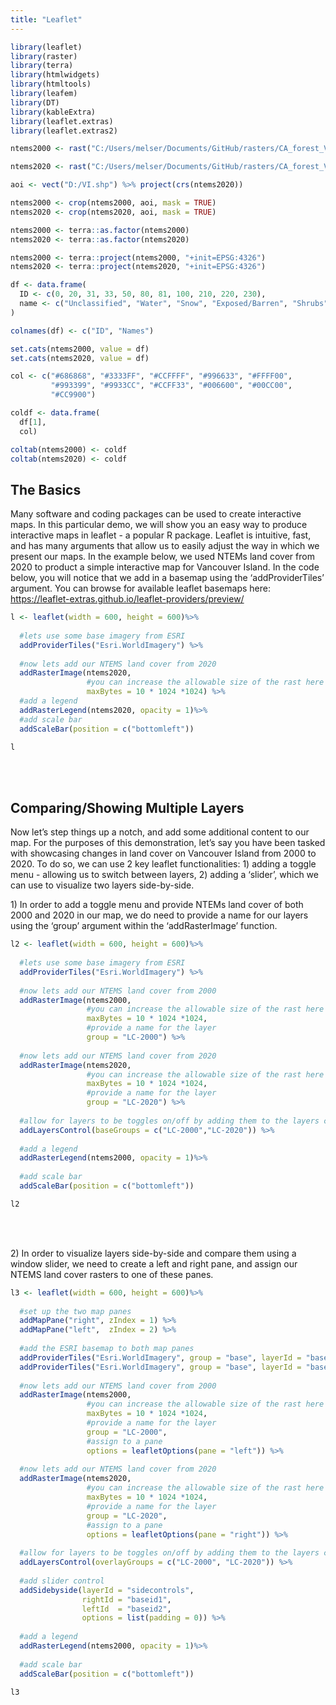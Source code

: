 ```yaml
---
title: "Leaflet"
---
```


```r

library(leaflet)
library(raster)
library(terra)
library(htmlwidgets)
library(htmltools)
library(leafem)
library(DT)
library(kableExtra)
library(leaflet.extras)
library(leaflet.extras2)

```

```r

ntems2000 <- rast("C:/Users/melser/Documents/GitHub/rasters/CA_forest_VLCE2_2000/CA_forest_VLCE2_2000.tif")

ntems2020 <- rast("C:/Users/melser/Documents/GitHub/rasters/CA_forest_VLCE2_2020/CA_forest_VLCE2_2020.tif")

aoi <- vect("D:/VI.shp") %>% project(crs(ntems2020))

ntems2000 <- crop(ntems2000, aoi, mask = TRUE)
ntems2020 <- crop(ntems2020, aoi, mask = TRUE)

ntems2000 <- terra::as.factor(ntems2000)
ntems2020 <- terra::as.factor(ntems2020)

ntems2000 <- terra::project(ntems2000, "+init=EPSG:4326")
ntems2020 <- terra::project(ntems2020, "+init=EPSG:4326")

df <- data.frame(
  ID <- c(0, 20, 31, 33, 50, 80, 81, 100, 210, 220, 230),
  name <- c("Unclassified", "Water", "Snow", "Exposed/Barren", "Shrubs", "Wetland", "Wetland-Treed", "Herbs", "Coniferous", "Broadleaf", "Mixed Wood")
)

colnames(df) <- c("ID", "Names")

set.cats(ntems2000, value = df)
set.cats(ntems2020, value = df)

col <- c("#686868", "#3333FF", "#CCFFFF", "#996633", "#FFFF00",
         "#993399", "#9933CC", "#CCFF33", "#006600", "#00CC00",
         "#CC9900")

coldf <- data.frame(
  df[1],
  col)

coltab(ntems2000) <- coldf
coltab(ntems2020) <- coldf

```

## **The Basics**

Many software and coding packages can be used to create interactive maps. In this particular demo, we will show you an easy way to produce interactive maps in leaflet - a popular R package. Leaflet is intuitive, fast, and has many arguments that allow us to easily adjust the way in which we present our maps. In the example below, we used NTEMs land cover from 2020 to product a simple interactive map for Vancouver Island. In the code below, you will notice that we add in a basemap using the 'addProviderTiles' argument. You can browse for available leaflet basemaps here: <https://leaflet-extras.github.io/leaflet-providers/preview/>

```r


l <- leaflet(width = 600, height = 600)%>%
  
  #lets use some base imagery from ESRI
  addProviderTiles("Esri.WorldImagery") %>%
  
  #now lets add our NTEMS land cover from 2020
  addRasterImage(ntems2020, 
                 #you can increase the allowable size of the rast here
                 maxBytes = 10 * 1024 *1024) %>%
  #add a legend
  addRasterLegend(ntems2020, opacity = 1)%>%
  #add scale bar
  addScaleBar(position = c("bottomleft"))


```

```r
l
```

<br> <br>

## **Comparing/Showing Multiple Layers**

Now let's step things up a notch, and add some additional content to our map. For the purposes of this demonstration, let's say you have been tasked with showcasing changes in land cover on Vancouver Island from 2000 to 2020. To do so, we can use 2 key leaflet functionalities: 1) adding a toggle menu - allowing us to switch between layers, 2) adding a 'slider', which we can use to visualize two layers side-by-side.

1\) In order to add a toggle menu and provide NTEMs land cover of both 2000 and 2020 in our map, we do need to provide a name for our layers using the 'group' argument within the 'addRasterImage' function.

```r


l2 <- leaflet(width = 600, height = 600)%>%
  
  #lets use some base imagery from ESRI
  addProviderTiles("Esri.WorldImagery") %>%
  
  #now lets add our NTEMS land cover from 2000
  addRasterImage(ntems2000, 
                 #you can increase the allowable size of the rast here
                 maxBytes = 10 * 1024 *1024,
                 #provide a name for the layer
                 group = "LC-2000") %>%
  
  #now lets add our NTEMS land cover from 2020
  addRasterImage(ntems2020, 
                 #you can increase the allowable size of the rast here
                 maxBytes = 10 * 1024 *1024,
                 #provide a name for the layer
                 group = "LC-2020") %>%
  
  #allow for layers to be toggles on/off by adding them to the layers control
  addLayersControl(baseGroups = c("LC-2000","LC-2020")) %>%
  
  #add a legend
  addRasterLegend(ntems2000, opacity = 1)%>%
  
  #add scale bar
  addScaleBar(position = c("bottomleft"))


```

```r
l2
```

<br> <br>

2\) In order to visualize layers side-by-side and compare them using a window slider, we need to create a left and right pane, and assign our NTEMS land cover rasters to one of these panes.

```r


l3 <- leaflet(width = 600, height = 600)%>%
  
  #set up the two map panes
  addMapPane("right", zIndex = 1) %>%
  addMapPane("left",  zIndex = 2) %>%
  
  #add the ESRI basemap to both map panes
  addProviderTiles("Esri.WorldImagery", group = "base", layerId = "baseid1", options = pathOptions(pane = "right")) %>%
  addProviderTiles("Esri.WorldImagery", group = "base", layerId = "baseid2", options = pathOptions(pane = "left")) %>%
  
  #now lets add our NTEMS land cover from 2000
  addRasterImage(ntems2000, 
                 #you can increase the allowable size of the rast here
                 maxBytes = 10 * 1024 *1024,
                 #provide a name for the layer
                 group = "LC-2000",
                 #assign to a pane
                 options = leafletOptions(pane = "left")) %>%
  
  #now lets add our NTEMS land cover from 2020
  addRasterImage(ntems2020, 
                 #you can increase the allowable size of the rast here
                 maxBytes = 10 * 1024 *1024,
                 #provide a name for the layer
                 group = "LC-2020",
                 #assign to a pane
                 options = leafletOptions(pane = "right")) %>%
  
  #allow for layers to be toggles on/off by adding them to the layers control
  addLayersControl(overlayGroups = c("LC-2000", "LC-2020")) %>%
  
  #add slider control
  addSidebyside(layerId = "sidecontrols",
                rightId = "baseid1",
                leftId  = "baseid2",
                options = list(padding = 0)) %>%
  
  #add a legend
  addRasterLegend(ntems2000, opacity = 1)%>%
  
  #add scale bar
  addScaleBar(position = c("bottomleft"))


```

```r
l3
```
